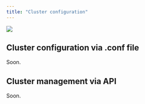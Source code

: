 ```yaml
---
title: "Cluster configuration"
---
```


![](/images/Screen%20Shot%202023-01-30%20at%2014.54.18.png)

## Cluster configuration via .conf file

Soon.

## Cluster management via API

Soon.